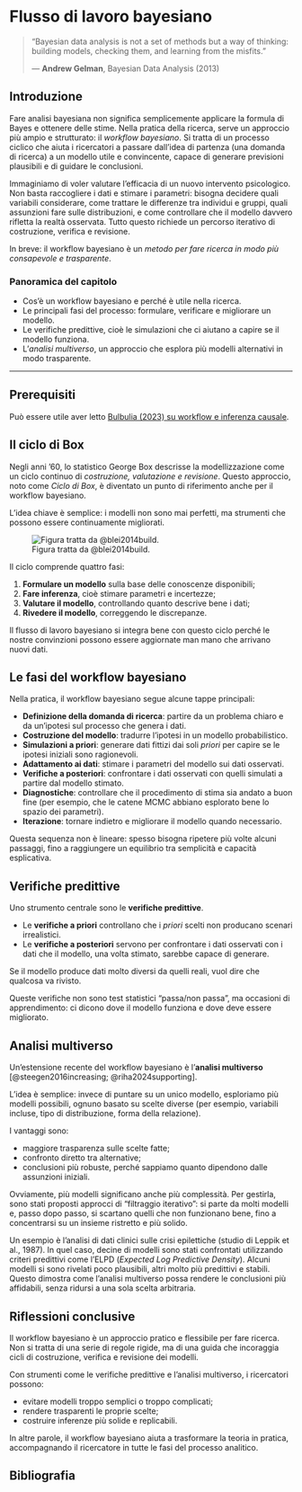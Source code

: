 # Flusso di lavoro bayesiano {#sec-mcmc-workflow}

::: {.epigraph}

> “Bayesian data analysis is not a set of methods but a way of thinking: building models, checking them, and learning from the misfits.”
>
> — **Andrew Gelman**, Bayesian Data Analysis (2013)
:::


## Introduzione {.unnumbered .unlisted}

::: {.lead}
Fare analisi bayesiana non significa semplicemente applicare la formula di Bayes e ottenere delle stime. Nella pratica della ricerca, serve un approccio più ampio e strutturato: il *workflow bayesiano*. Si tratta di un processo ciclico che aiuta i ricercatori a passare dall’idea di partenza (una domanda di ricerca) a un modello utile e convincente, capace di generare previsioni plausibili e di guidare le conclusioni.
:::

Immaginiamo di voler valutare l’efficacia di un nuovo intervento psicologico. Non basta raccogliere i dati e stimare i parametri: bisogna decidere quali variabili considerare, come trattare le differenze tra individui e gruppi, quali assunzioni fare sulle distribuzioni, e come controllare che il modello davvero rifletta la realtà osservata. Tutto questo richiede un percorso iterativo di costruzione, verifica e revisione.

In breve: il workflow bayesiano è un *metodo per fare ricerca in modo più consapevole e trasparente*.

### Panoramica del capitolo {.unnumbered .unlisted}

* Cos’è un workflow bayesiano e perché è utile nella ricerca.
* Le principali fasi del processo: formulare, verificare e migliorare un modello.
* Le verifiche predittive, cioè le simulazioni che ci aiutano a capire se il modello funziona.
* L'*analisi multiverso*, un approccio che esplora più modelli alternativi in modo trasparente.

---

::: {.callout-tip collapse=true}
## Prerequisiti

Può essere utile aver letto [Bulbulia (2023) su workflow e inferenza causale](https://www.researchgate.net/profile/Joseph-Bulbulia/publication/361799820_A_workflow_for_causal_inference_in_cross-cultural_psychology-A-workflow-for-causal-inference-in-cross-cultural-psychology/links/62c5cad2f8c0fc18d3ec9798/A-workflow-for-causal-inference-in-cross-cultural-psychology-A-workflow-for-causal-inference-in-cross-cultural-psychology.pdf).
:::


## Il ciclo di Box

Negli anni ’60, lo statistico George Box descrisse la modellizzazione come un ciclo continuo di *costruzione, valutazione e revisione*. Questo approccio, noto come *Ciclo di Box*, è diventato un punto di riferimento anche per il workflow bayesiano.

L’idea chiave è semplice: i modelli non sono mai perfetti, ma strumenti che possono essere continuamente migliorati.

![Figura tratta da @blei2014build.](../../figures/boxes_loop.png)

Il ciclo comprende quattro fasi:

1. **Formulare un modello** sulla base delle conoscenze disponibili;
2. **Fare inferenza**, cioè stimare parametri e incertezze;
3. **Valutare il modello**, controllando quanto descrive bene i dati;
4. **Rivedere il modello**, correggendo le discrepanze.

Il flusso di lavoro bayesiano si integra bene con questo ciclo perché le nostre convinzioni possono essere aggiornate man mano che arrivano nuovi dati.


## Le fasi del workflow bayesiano

Nella pratica, il workflow bayesiano segue alcune tappe principali:

* **Definizione della domanda di ricerca**: partire da un problema chiaro e da un’ipotesi sul processo che genera i dati.
* **Costruzione del modello**: tradurre l’ipotesi in un modello probabilistico.
* **Simulazioni a priori**: generare dati fittizi dai soli *priori* per capire se le ipotesi iniziali sono ragionevoli.
* **Adattamento ai dati**: stimare i parametri del modello sui dati osservati.
* **Verifiche a posteriori**: confrontare i dati osservati con quelli simulati a partire dal modello stimato.
* **Diagnostiche**: controllare che il procedimento di stima sia andato a buon fine (per esempio, che le catene MCMC abbiano esplorato bene lo spazio dei parametri).
* **Iterazione**: tornare indietro e migliorare il modello quando necessario.

Questa sequenza non è lineare: spesso bisogna ripetere più volte alcuni passaggi, fino a raggiungere un equilibrio tra semplicità e capacità esplicativa.


## Verifiche predittive

Uno strumento centrale sono le **verifiche predittive**.

* Le **verifiche a priori** controllano che i *priori* scelti non producano scenari irrealistici.
* Le **verifiche a posteriori** servono per confrontare i dati osservati con i dati che il modello, una volta stimato, sarebbe capace di generare.

Se il modello produce dati molto diversi da quelli reali, vuol dire che qualcosa va rivisto.

Queste verifiche non sono test statistici “passa/non passa”, ma occasioni di apprendimento: ci dicono dove il modello funziona e dove deve essere migliorato.


## Analisi multiverso

Un’estensione recente del workflow bayesiano è l’**analisi multiverso** \[@steegen2016increasing; @riha2024supporting].

L’idea è semplice: invece di puntare su un unico modello, esploriamo più modelli possibili, ognuno basato su scelte diverse (per esempio, variabili incluse, tipo di distribuzione, forma della relazione).

I vantaggi sono:

* maggiore trasparenza sulle scelte fatte;
* confronto diretto tra alternative;
* conclusioni più robuste, perché sappiamo quanto dipendono dalle assunzioni iniziali.

Ovviamente, più modelli significano anche più complessità. Per gestirla, sono stati proposti approcci di “filtraggio iterativo”: si parte da molti modelli e, passo dopo passo, si scartano quelli che non funzionano bene, fino a concentrarsi su un insieme ristretto e più solido.

Un esempio è l’analisi di dati clinici sulle crisi epilettiche (studio di Leppik et al., 1987). In quel caso, decine di modelli sono stati confrontati utilizzando criteri predittivi come l’ELPD (*Expected Log Predictive Density*). Alcuni modelli si sono rivelati poco plausibili, altri molto più predittivi e stabili. Questo dimostra come l’analisi multiverso possa rendere le conclusioni più affidabili, senza ridursi a una sola scelta arbitraria.


## Riflessioni conclusive {.unnumbered .unlisted}

Il workflow bayesiano è un approccio pratico e flessibile per fare ricerca. Non si tratta di una serie di regole rigide, ma di una guida che incoraggia cicli di costruzione, verifica e revisione dei modelli.

Con strumenti come le verifiche predittive e l’analisi multiverso, i ricercatori possono:

* evitare modelli troppo semplici o troppo complicati;
* rendere trasparenti le proprie scelte;
* costruire inferenze più solide e replicabili.

In altre parole, il workflow bayesiano aiuta a trasformare la teoria in pratica, accompagnando il ricercatore in tutte le fasi del processo analitico.


## Bibliografia {.unnumbered .unlisted}

